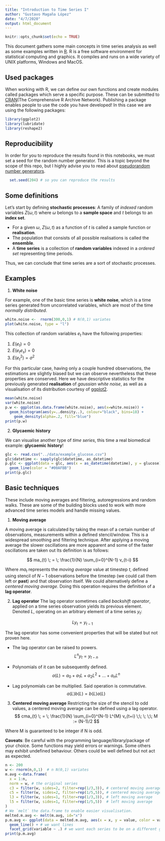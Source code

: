 ```yaml
---
title: "Introduction to Time Series I"
author: "Gustavo Magaña López"
date: "4/7/2020"
output: html_document
---
```


```r
knitr::opts_chunk$set(echo = TRUE)
```

This document gathers some main concepts in time 
series analysis as well as some examples written 
in [R](https://www.r-project.org/). R is a free software environment for statistical computing and graphics. It compiles and runs on a wide variety of UNIX platforms, Windows and MacOS. 


## Used packages
When working with R, we can define our own functions and create modules called packages which serve a specific purpose. These can be submitted to [CRAN](https://cran.r-project.org/)(The Comprehensive R Archive Network). Publishing a package enables people to use the code you have developed!
In this case we are using the following packages:
```r
library(ggplot2)
library(lubridate)
library(reshape2)
```

## Reproducibility
In order for you to reproduce the results found in this notebooks, we must set a seed for the random number generator. This is a topic beyond the scope of this repo, but I highly advise you to read about [pseudorandom number generators](https://en.wikipedia.org/wiki/Pseudorandom_number_generator).
```r
  set.seed(204) # so you can reproduce the results
```


## Some definitions
Let's start by defining **stochastic processes**: A family of _indexed_ random variables $Z(\omega, t)$ where $\omega$ belongs to a **sample space** and $t$ belongs to an **index set**.

* For a given $\omega$, $Z(\omega, t)$ as a function of $t$ is called a sample function or **realisation**.
* The population that consists of all possible realisations is called the **ensemble**.
* A **time series** is a collection of **random variables** indexed in a *ordered set* representing time periods.

Thus, we can conclude that time series are a sort of stochastic processes.

## Examples

1. **White noise**

For example, one of the basic time series is **white noise**, which is a time series
generated from uncorrelated variables, which are most of the time *normally distributed*.

```r
white.noise <-  rnorm(300,0,1) # N(0,1) variates 
plot(white.noise, type = "l")
```

This collection of random variables $e_{t}$ have the following properties:

1. $E(e_{t}) = 0$
2. $E(e_{t}e_{s}) = 0$
3. $E(e^{2}_{t}) = \sigma^{2}$

For this particular case, having only a couple hundred observations, the estimations are slightly biased but we can observe nevertheless that these properties are conserved. Here we have descriptive statistics for the previously generated **realisation** of _gaussian white noise_, as well as a visualisation of its distribution courtesy of [ggplot2](https://ggplot2.tidyverse.org/).

```r
mean(white.noise)
var(white.noise)
p.w <- ggplot(as.data.frame(white.noise), aes(x=white.noise)) +
  geom_histogram(aes(y=..density..), colour="black", bins=18) +
    geom_density(alpha=.2, fill="blue") 
print(p.w)
```

2. **Glycaemic history**

We can visualise another type of _time series_, this time a real biomedical example: **glycaemic history**! 

```r
glc <- read.csv("../data/example_glucose.csv")
glc$datetime <- sapply(glc$datetime, as_datetime)
p.glc <- ggplot(data = glc, aes(x = as_datetime(datetime), y = glucose)) + 
  geom_line(color = "#00AFBB")
print(p.glc)
```

## Basic techniques

These include moving averages and filtering, autoregressions and random walks. 
These are some of the building blocks used to work with more advanced time series models and handle missing values.

1. **Moving average**

A moving average is calculated by taking the mean of a certain number of observations, measurements within a defined stencil/window. This is a widespread smoothing and filtering technique. After applying a moving average the slower oscillations are more apparent and some of the faster oscillations are taken out Its definition is as follows:

$$
  ma_{t} \; = \; \frac{1}{N} \sum_{i=0}^{N-1} v_{t-i}
$$

Where $ma_{t}$ represents the _moving average_ value at timestep $t$, defined using stencil of $N-1$ observations before the timestep (we could call them left or **past**) and that observation itself. We could alternatively define a _centered moving average_. Doing this operation requires the definition of a **lag operator**.

2. **Lag operator**
The lag operator sometimes called _backshift operator_, applied on a time series observation yields its previous element. Denoted $L$, operating on an arbitrary element of a time series $y_{t}$:

$$
  Ly_{t} = y_{t-1}
$$

The lag operator has some convenient properties that will be stated but not proven here.

* The lag operator can be raised to powers. 
$$
    L^{n}y_{t} = y_{t-n}
$$

* Polynomials of it can be subsequently defined.
$$
  a(L) = a_{0} + a_{1}L + a_{2}L^{2} + ... + a_{n}L^{n}
$$

* Lag polynomials can be multiplied. Said operation is commutative.
$$
  a(L)b(L) = b(L)a(L)
$$

3. **Centered moving average**
Restricting the size of the stencil to odd values, a centered moving average can be defined using a lag operator. 
$$
  cma_{t} \; = \; \frac{1}{N} \sum_{i=0}^{N-1} L^{M} v_{t+i} \;\; \; \;\; 
  M := (N-1)/2
$$

Where M is guaranteed to be integer if N is odd.

**Caveats**: Be careful with the programming language/library/package of your choice. Some functions may yield errors or warnings. Some others may exhibit undefined behaviour. Others could be well defined but not act as expected.


```r
n <- 200
w <- rnorm(n,0,1)  # n N(0,1) variates 
m.avg <-data.frame(
  x = 1:n,
  norm = w, # the original series
  c3 = filter(w, sides=2, filter=rep(1/3,3)), # centered moving average 
  c5 = filter(w, sides=2, filter=rep(1/5,5)), # centered moving average
  l3 = filter(w, sides=1, filter=rep(1/3,3)), # left moving average
  l5 = filter(w, sides=1, filter=rep(1/5,5))  # left moving average 
)
# We `melt` the data.frame to enable easier visualisation.
melted.m.avg <- melt(m.avg, id="x")
p.m.avg <- ggplot(data = melted.m.avg, aes(x = x, y = value, color = variable)) +
  geom_line() + # we want lines
  facet_grid(variable ~ .) # we want each series to be on a different grid
print(p.m.avg)
```


